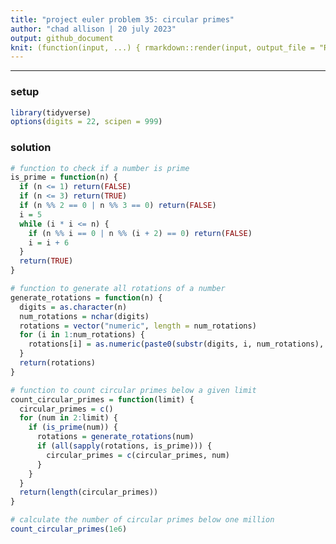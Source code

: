 ```yaml
---
title: "project euler problem 35: circular primes"
author: "chad allison | 20 july 2023"
output: github_document
knit: (function(input, ...) { rmarkdown::render(input, output_file = "README.md", envir = globalenv()) })
---
```


___

### setup

```r
library(tidyverse)
options(digits = 22, scipen = 999)
```

### solution

```r
# function to check if a number is prime
is_prime = function(n) {
  if (n <= 1) return(FALSE)
  if (n <= 3) return(TRUE)
  if (n %% 2 == 0 | n %% 3 == 0) return(FALSE)
  i = 5
  while (i * i <= n) {
    if (n %% i == 0 | n %% (i + 2) == 0) return(FALSE)
    i = i + 6
  }
  return(TRUE)
}

# function to generate all rotations of a number
generate_rotations = function(n) {
  digits = as.character(n)
  num_rotations = nchar(digits)
  rotations = vector("numeric", length = num_rotations)
  for (i in 1:num_rotations) {
    rotations[i] = as.numeric(paste0(substr(digits, i, num_rotations), substr(digits, 1, i - 1)))
  }
  return(rotations)
}

# function to count circular primes below a given limit
count_circular_primes = function(limit) {
  circular_primes = c()
  for (num in 2:limit) {
    if (is_prime(num)) {
      rotations = generate_rotations(num)
      if (all(sapply(rotations, is_prime))) {
        circular_primes = c(circular_primes, num)
      }
    }
  }
  return(length(circular_primes))
}

# calculate the number of circular primes below one million
count_circular_primes(1e6)
```
















